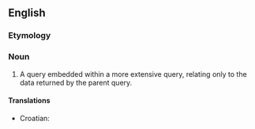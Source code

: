 ==English==
===Etymology===

{{prefix|sub|query}}

===Noun===
{{en-noun|subqueries}}

# {{databases}} A query embedded within a more extensive query, relating only to the data returned by the parent query.

====Translations====
{{trans-top|embedded query}}
*Croatian: {{prefix|t|hr|podupit|m}}
{{trans-mid}}
{{trans-bottom}}